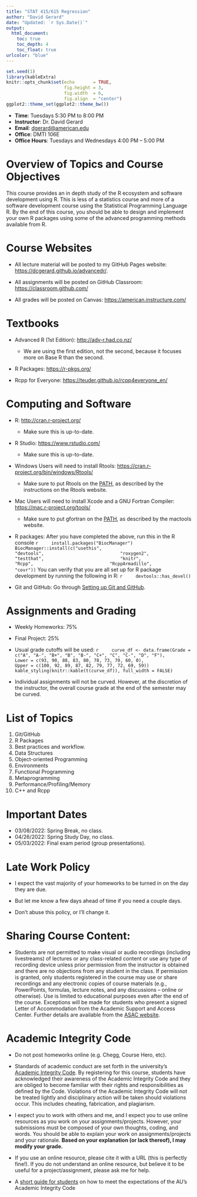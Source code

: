 ```yaml
---
title: "STAT 415/615 Regression"
author: "David Gerard"
date: "Updated: `r Sys.Date()`"
output:  
  html_document:
    toc: true
    toc_depth: 4
    toc_float: true
urlcolor: "blue"
---
```



```r
set.seed(1)
library(kableExtra)
knitr::opts_chunk$set(echo       = TRUE, 
                      fig.height = 3, 
                      fig.width  = 6,
                      fig.align  = "center")
ggplot2::theme_set(ggplot2::theme_bw())
```

- **Time**: Tuesdays 5:30 PM to 8:00 PM
- **Instructor**: Dr. David Gerard
- **Email**: <dgerard@american.edu>
- **Office**: DMTI 106E
- **Office Hours**: Tuesdays and Wednesdays 4:00 PM -- 5:00 PM

# Overview of Topics and Course Objectives

This course provides an in depth study of the R ecosystem and software development using R. This is less of a statistics course and more of a software development course using the Statistical Programming Language R. By the end of this course, you should be able to design and implement your own R packages using some of the advanced programming methods available from R.

# Course Websites

- All lecture material will be posted to my GitHub Pages website: <https://dcgerard.github.io/advancedr/>.

- All assignments will be posted on GitHub Classroom: <https://classroom.github.com/>

- All grades will be posted on Canvas: <https://american.instructure.com/>

# Textbooks

- Advanced R (1st Edition): <http://adv-r.had.co.nz/>
    - We are using the first edition, not the second, because it focuses more on Base R than the second.
    
- R Packages: <https://r-pkgs.org/>

- Rcpp for Everyone: <https://teuder.github.io/rcpp4everyone_en/>

# Computing and Software

- R: <http://cran.r-project.org/>
    - Make sure this is up-to-date.

- R Studio: <https://www.rstudio.com/>
    - Make sure this is up-to-date.
    
- Windows Users will need to install Rtools: <https://cran.r-project.org/bin/windows/Rtools/>
    - Make sure to put Rtools on the [PATH](https://en.wikipedia.org/wiki/PATH_(variable)), as described by the instructions on the Rtools website.

- Mac Users will need to install Xcode and a GNU Fortran Compiler: <https://mac.r-project.org/tools/>
    - Make sure to put gfortran on the [PATH](https://en.wikipedia.org/wiki/PATH_(variable)), as described by the mactools website.
    
- R packages: After you have completed the above, run this in the R console
    ```r
    install.packages("BiocManager")
    BiocManager::install(c("usethis", 
                           "devtools", 
                           "roxygen2", 
                           "testthat", 
                           "knitr",
                           "Rcpp", 
                           "RcppArmadillo",
                           "covr"))
    ```
    You can verify that you are all set up for R package development by running the following in R:
    ```r
    devtools::has_devel()
    ```

- Git and GitHub: Go through [Setting up Git and GitHub](./01_git_setup.html).

# Assignments and Grading

- Weekly Homeworks: 75\%
- Final Project: 25\%
  
- Usual grade cutoffs will be used:
    ```r
    curve_df <- data.frame(Grade = c("A", "A-", "B+", "B", "B-", "C+", "C", "C-", "D", "F"),
                           Lower = c(93, 90, 88, 83, 80, 78, 73, 70, 60, 0),
                           Upper = c(100, 92, 89, 87, 82, 79, 77, 72, 69, 59))
    kable_styling(knitr::kable(t(curve_df)), full_width = FALSE)
    ```

- Individual assignments will not be curved. However, at the discretion of the instructor, the overall course grade at the end of the semester may be curved.

# List of Topics

1. Git/GitHub
2. R Packages
3. Best practices and workflow.
4. Data Structures
5. Object-oriented Programming
6. Environments
7. Functional Programming
8. Metaprogramming
9. Performance/Profiling/Memory
10. C++ and Rcpp
    
# Important Dates

- 03/08/2022: Spring Break, no class.
- 04/26/2022: Spring Study Day, no class.
- 05/03/2022: Final exam period (group presentations).
    
# Late Work Policy

- I expect the vast majority of your homeworks to be turned in on the day they are due.

- But let me know a few days ahead of time if you need a couple days.

- Don't abuse this policy, or I'll change it.
    
# Sharing Course Content: 

- Students are not permitted to make visual or audio recordings (including livestreams) of lectures or any class-related content or use any type of recording device unless prior permission from the instructor is obtained and there are no objections from any student in the class. If permission is granted, only students registered in the course may use or share recordings and any electronic copies of course materials (e.g., PowerPoints, formulas, lecture notes, and any discussions – online or otherwise). Use is limited to educational purposes even after the end of the course. Exceptions will be made for students who present a signed Letter of Accommodation from the Academic Support and Access Center. Further details are available from the [ASAC website](https://www.american.edu/provost/academic-access/index.cfm).

# Academic Integrity Code

- Do not post homeworks online (e.g. Chegg, Course Hero, etc).

- Standards of academic conduct are set forth in the university’s [Academic Integrity Code](http://www.american.edu/academics/integrity/index.cfm). By registering for this course, students have acknowledged their awareness of the Academic Integrity Code and they are obliged to become familiar with their rights and responsibilities as defined by the Code. Violations of the Academic Integrity Code will not be treated lightly and disciplinary action will be taken should violations occur. This includes cheating, fabrication, and plagiarism.

- I expect you to work with others and me, and I expect you to use online resources as you work on your assignments/projects. However, your submissions must be composed of your own thoughts, coding, and words. You should be able to explain your work on assignments/projects and your rationale.  **Based on your explanation (or lack thereof), I may modify your grade.** 

- If you use an online resource, please cite it with a URL (this is perfectly fine!). If you do not understand an online resource, but believe it to be useful for a project/assignment, please ask me for help.

- A [short guide for students](https://american0.sharepoint.com/sites/ctrl-allstaff/Shared%20Documents/Content%20Management/Academic%20Integrity%20Advice%202019.pdf) on how to meet the expectations of the AU’s Academic Integrity Code
